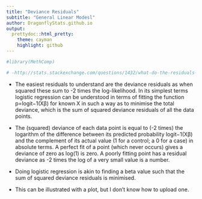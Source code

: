 ```yaml
---
title: "Deviance Residuals"
subtitle: "General Linear Modesl"
author: DragonflyStats.github.io
output:
  prettydoc::html_pretty:
    theme: cayman
    highlight: github
---
```


```r

#library(MethComp)

# -http://stats.stackexchange.com/questions/1432/what-do-the-residuals-in-a-logistic-regression-mean
```



* The easiest residuals to understand are the deviance residuals as when squared these sum to -2 times the log-likelihood. In its simplest terms logistic regression can be understood in terms of fitting the function p=logit−1(Xβ) for known X in such a way as to minimise the total deviance, which is the sum of squared deviance residuals of all the data points.

* The (squared) deviance of each data point is equal to (-2 times) the logarithm of the difference between its predicted probability logit−1(Xβ) and the complement of its actual value (1 for a control; a 0 for a case) in absolute terms. A perfect fit of a point (which never occurs) gives a deviance of zero as log(1) is zero. A poorly fitting point has a  residual deviance as -2 times the log of a very small value is a  number.

* Doing logistic regression is akin to finding a beta value such that the sum of squared deviance residuals is minimised.

* This can be illustrated with a plot, but I don't know how to upload one.
